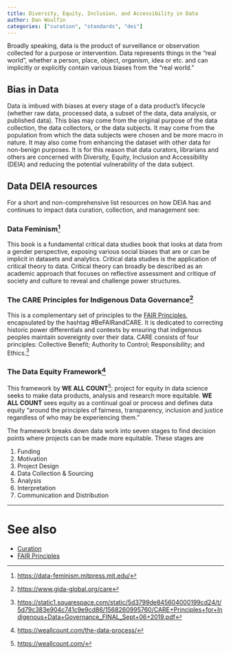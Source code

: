 ```yaml
---
title: Diversity, Equity, Inclusion, and Accessibility in Data
author: Dan Woulfin
categories: ["curation", "standards", "dei"]
---
```


<!--:curation:standards:dei:deia:accessibility:-->

Broadly speaking, data is the product of surveillance or observation collected for a purpose or intervention. Data represents things in the "real world", whether a person, place, object, organism, idea or etc. and can implicitly or explicitly contain various biases from the "real world." 

## Bias in Data

Data is imbued with biases at every stage of a data product's lifecycle <!--:lifecycle:-->(whether raw data, processed data, a subset of the data, data analysis, or published data). This bias may come from the original purpose of the data collection, the data collectors, or the data subjects. It may come from the population from which the data subjects were chosen and be more macro in nature. It may also come from enhancing the dataset with other data for non-benign purposes. It is for this reason that data curators, librarians and others are concerned with Diversity, Equity, Inclusion and Accessibility (DEIA) and reducing the potential vulnerability of the data subject. 

## Data DEIA resources

For a short and non-comprehensive list resources on how DEIA has and continues to impact data curation, collection, and management see:

### Data Feminism^[<https://data-feminism.mitpress.mit.edu/>]

This book is a fundamental critical data studies book that looks at data from a gender perspective, exposing various social biases that are or can be implicit in datasets and analytics. Critical data studies is the application of critical theory to data. Critical theory can broadly be described as an academic approach that focuses on reflective assessment and critique of society and culture to reveal and challenge power structures.  

### The CARE Principles for Indigenous Data Governance^[<https://www.gida-global.org/care>]

This is a complementary set of principles to the [FAIR Principles](fair.qmd), encapsulated by the hashtag #BeFAIRandCARE. It is dedicated to correcting historic power differentials and contexts by ensuring that indigenous peoples maintain sovereignty over their data. CARE consists of four principles: Collective Benefit; Authority to Control; Responsibility; and Ethics.^[<https://static1.squarespace.com/static/5d3799de845604000199cd24/t/5d79c383e904c741c9e9cd86/1568260995760/CARE+Principles+for+Indigenous+Data+Governance_FINAL_Sept+06+2019.pdf>]

### The Data Equity Framework^[<https://weallcount.com/the-data-process/>]

This framework by **WE ALL COUNT**^[<https://weallcount.com/>]: project for equity in data science seeks to make data products, analysis and research more equitable. **WE ALL COUNT** sees equity as a continual goal or process and defines data equity "around the principles of fairness, transparency, inclusion and justice regardless of who may be experiencing them." 

The framework breaks down data work into seven stages to find decision points where projects can be made more equitable. These stages are

1. Funding
1. Motivation 
1. Project Design 
1. Data Collection & Sourcing
1. Analysis
1. Interpretation 
1. Communication and Distribution

---

# See also

- [Curation](index.qmd)
- [FAIR Principles](fair.qmd)
